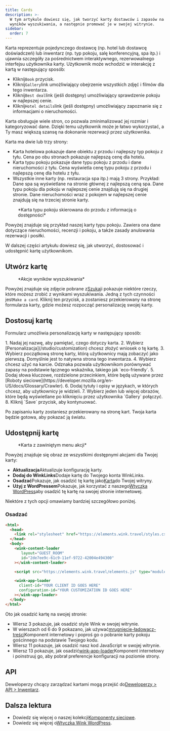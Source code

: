 ```yaml
---
title: Cards
description: >-
  W tym artykule dowiesz się, jak tworzyć karty dostawców i zapasów na podstawie
  wyników wyszukiwania, a następnie promować je w swojej witrynie.
sidebar:
  order: 7
---
```


Karta reprezentuje pojedynczego dostawcę (np. hotel lub dostawcę doświadczeń) lub inwentarz (np. typ pokoju, salę konferencyjną, spa itp.) i ujawnia szczegóły za pośrednictwem interaktywnego, rezerwowalnego interfejsu użytkownika karty.
Użytkownik może wchodzić w interakcję z kartą w następujący sposób:

* Kliknij`Book` przycisk.
* Kliknij`Gallery`link umożliwiający obejrzenie wszystkich zdjęć i filmów dla tego inwentarza.
* Kliknij`Best deal`link (jeśli dostępny) umożliwiający sprawdzenie pokoju w najlepszej cenie.
* Kliknij`Hotel details`link (jeśli dostępny) umożliwiający zapoznanie się z informacjami o nieruchomości.

Karta obsługuje wiele stron, co pozwala zminimalizować jej rozmiar i kategoryzować dane. Dzięki temu użytkownik może je łatwo wykorzystać, a Ty masz większą szansę na dokonanie rezerwacji przez użytkownika.

Karta ma dwie lub trzy strony:

* Karta hotelowa pokazuje dane obiektu z przodu i najlepszy typ pokoju z tyłu. Cena po obu stronach pokazuje najlepszą cenę dla hotelu.
* Karta typu pokoju pokazuje dane typu pokoju z przodu i dane nieruchomości z tyłu. Cena wyświetla cenę typu pokoju z przodu i najlepszą cenę dla hotelu z tyłu.
* Wszystkie inne karty (np. restauracja spa itp.) mają 3 strony. Przykład: Dane spa są wyświetlane na stronie głównej z najlepszą ceną spa. Dane typu pokoju dla pokoju w najlepszej cenie znajdują się na drugiej stronie. Dane nieruchomości wraz z pokojem w najlepszej cenie znajdują się na trzeciej stronie karty.

<figure>
  <CloudinaryImage width="350" height="829" resize="scale" quality="best" alt="Podgląd karty" src="academy/card-example" errorImage="noimage_opaque_nyrtl0.png" />

  <figcaption>*Karta typu pokoju skierowana do przodu z informacją o dostępności*</figcaption>
</figure>


Powyżej znajduje się przykład naszej karty typu pokoju. Zawiera ona dane dotyczące nieruchomości, recenzji i pokoju, a także zasady anulowania rezerwacji i posiłki.

W dalszej części artykułu dowiesz się, jak utworzyć, dostosować i udostępnić kartę użytkownikom.

## Utwórz kartę

<figure>
  <CloudinaryImage width="350" height="238" resize="scale" quality="best" alt="Akcje" src="academy/inventory-actions" errorImage="noimage_opaque_nyrtl0.png" />

  <figcaption>*Akcje wyników wyszukiwania*</figcaption>
</figure>


Powyżej znajduje się zdjęcie pobrane z[Szukaj](/studio/search)i pokazuje niektóre rzeczy, które możesz zrobić z wynikami wyszukiwania. Jedną z tych czynności jest`Make a card`.
Kliknij ten przycisk, a zostaniesz przekierowany na stronę formularza karty, gdzie możesz rozpocząć personalizację swojej karty.

## Dostosuj kartę

Formularz umożliwia personalizację karty w następujący sposób:

<Steps>
  1. Nadaj jej nazwę, aby pamiętać, czego dotyczy karta.
  2. Wybierz [Personalizacja](/studio/customization) chcesz złożyć wniosek o tę kartę.
  3. Wybierz początkową stronę karty, którą użytkownicy mają zobaczyć jako pierwszą. Domyślnie jest to natywna strona tego inwentarza.
  4. Wybierz <Badge text="badge" variant="tip" size="small" /> chcesz użyć na karcie. Odznaka pozwala użytkownikom porównywać zapasy na podstawie łącznego wskaźnika, takiego jak `eco-friendly`.
  5. Dodaj słowa kluczowe, rozdzielone przecinkiem, które będą używane przez [Roboty sieciowe](https://developer.mozilla.org/en-US/docs/Glossary/Crawler).
  6. Dodaj tytuły i opisy w językach, w których chcesz, aby użytkownicy je widzieli.
  7. Wybierz jeden lub więcej obrazów, które będą wyświetlane po kliknięciu przez użytkownika `Gallery` połączyć.
  8. Kliknij `Save` przycisk, aby kontynuować.
</Steps>


Po zapisaniu karty zostaniesz przekierowany na stronę kart. Twoja karta będzie gotowa, aby pokazać ją światu.

## Udostępnij kartę

<figure>
  <CloudinaryImage width="350" height="857" resize="scale" quality="best" alt="Karta" src="academy/card-actions" errorImage="noimage_opaque_nyrtl0.png" />

  <figcaption>*Karta z zawiniętym menu akcji*</figcaption>
</figure>


Powyżej znajduje się obraz ze wszystkimi dostępnymi akcjami dla Twojej karty:

* **Aktualizacja**Aktualizuje konfigurację karty.
* **Dodaj do WinkLinks**Dodaje kartę do Twojego konta WinkLinks.
* **Osadzać**Pokazuje, jak osadzić tę kartę jako[Karta](/developers/web-components/#content-loader)do Twojej witryny.
* **Użyj z WordPressem**Pokazuje, jak korzystać z naszego[Wtyczka WordPress](/developers/wordpress)aby osadzić tę kartę na swojej stronie internetowej.

Niektóre z tych opcji omawiamy bardziej szczegółowo poniżej.

### Osadzać

```html {3, 6-9, 11, 13-16}
<html>
  <head>
    <link rel="stylesheet" href="https://elements.wink.travel/styles.css"></link>
  </head>
  <body>
    <wink-content-loader
       layout="GUEST_ROOM"
       id="2de7ee9c-61c9-11ef-9722-42004e494300"
    ></wink-content-loader>

    <script src="https://elements.wink.travel/elements.js" type="module" defer></script>

    <wink-app-loader
      client-id="YOUR CLIENT ID GOES HERE"
      configuration-id="YOUR CUSTOMIZATION ID GOES HERE"
    ></wink-app-loader>
  </body>
</html>
```

Oto jak osadzić kartę na swojej stronie:

* Wiersz 3 pokazuje, jak osadzić style Wink w swojej witrynie.
* W wierszach od 6 do 9 pokazano, jak używać[mrugnięcie-ładowacz-treści](/developers/web-components/#content-loader)Komponent internetowy i poproś go o pobranie karty pokoju gościnnego na podstawie Twojego kodu.
* Wiersz 11 pokazuje, jak osadzić nasz kod JavaScript w swojej witrynie.
* Wiersz 13 pokazuje, jak osadzić[wink-app-loader](/developers/web-components/#application-loader)Komponent internetowy i poinstruuj go, aby pobrał preferencje konfiguracji na poziomie strony.

## API

Deweloperzy chcący zarządzać kartami mogą przejść do[Deweloperzy > API > Inwentarz](/developers/apis/#inventory-api).

## Dalsza lektura

* Dowiedz się więcej o naszej kolekcji[Komponenty sieciowe](/developers/web-components).
* Dowiedz się więcej o[Wtyczka Wink WordPress](/developers/wordpress).

